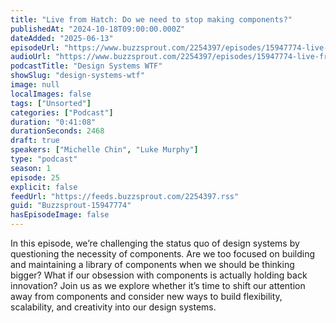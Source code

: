```yaml
---
title: "Live from Hatch: Do we need to stop making components?"
publishedAt: "2024-10-18T09:00:00.000Z"
dateAdded: "2025-06-13"
episodeUrl: "https://www.buzzsprout.com/2254397/episodes/15947774-live-from-hatch-do-we-need-to-stop-making-components.mp3"
audioUrl: "https://www.buzzsprout.com/2254397/episodes/15947774-live-from-hatch-do-we-need-to-stop-making-components.mp3"
podcastTitle: "Design Systems WTF"
showSlug: "design-systems-wtf"
image: null
localImages: false
tags: ["Unsorted"]
categories: ["Podcast"]
duration: "0:41:08"
durationSeconds: 2468
draft: true
speakers: ["Michelle Chin", "Luke Murphy"]
type: "podcast"
season: 1
episode: 25
explicit: false
feedUrl: "https://feeds.buzzsprout.com/2254397.rss"
guid: "Buzzsprout-15947774"
hasEpisodeImage: false
---
```

In this episode, we’re challenging the status quo of design systems by questioning the necessity of components. Are we too focused on building and maintaining a library of components when we should be thinking bigger? What if our obsession with components is actually holding back innovation? Join us as we explore whether it’s time to shift our attention away from components and consider new ways to build flexibility, scalability, and creativity into our design systems.
